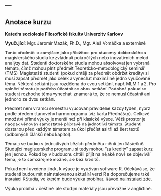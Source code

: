 ---
---

## Anotace kurzu

**Katedra sociologie Filozofické fakulty Univerzity Karlovy**

**Vyučující**: Mgr. Jaromír Mazák, Ph.D., Mgr. Aleš Vomáčka a externisté

Tento předmět je zamýšlen jako příležitost pro studenty doktorského a magisterského studia ke zvládnutí pokročilých nebo inovativních metod analýzy dat. Studenti doktorského studia mohou absolvovat jen vybraná témata, čímž mohou plnit předmět Teoreticko-metodologický seminář (TMS). Magisterští studenti (pokud chtějí za předmět obdržet kredity) si musí zapsat předmět jako celek a vynechat maximálně jedno vyučované téma. Některá setkání jsou rozdělena do dvou setkání, např. MLM 1 a 2. Pro splnění tématu je potřeba účastnit se obou setkání. Podobně pokud se student rozhodne téma vynechat, znamená to, že se nemusí účastnit ani jednoho ze dvou setkání.

Předmět není v rámci semestru vyučován pravidelně každý týden, nýbrž podle předem stanového harmonogramu (viz karta Přednášky). Celkové množství přímé výuky je menší než při klasické výuce. Větší prostor je naopak věnován samostatné přípravě na jednotlivá témata. Studenti dostanou před každým tématem za úkol přečíst asi tři až šest textů (odborných článků nebo kapitol).

Témata se budou v jednotlivých bězích předmětu měnit jen částečně. Studující magisterského programu si tedy mohou "za kredity" zapsat kurz jen jednou. Pokud by v budoucnu chtěli přijít na nějaké nově se objevivší téma, je to samozřejmě možné, ale bez kreditů.

Pokud není uvedeno jinak, k výuce je využíván software R. Očekává se, že studenti budou mít nainstalovanou aktuální verzi R a doporučujeme také instalaci RStudia, ve kterém bude výuka probíhat. [Návod na instalaci zde.](https://sociology-fa-cu.github.io/Uvod_do_analyzy_dat_v_R/02_install_R.html)

Výuka probíhá v češtině, ale studijní materiály jsou převážně v angličtině.
